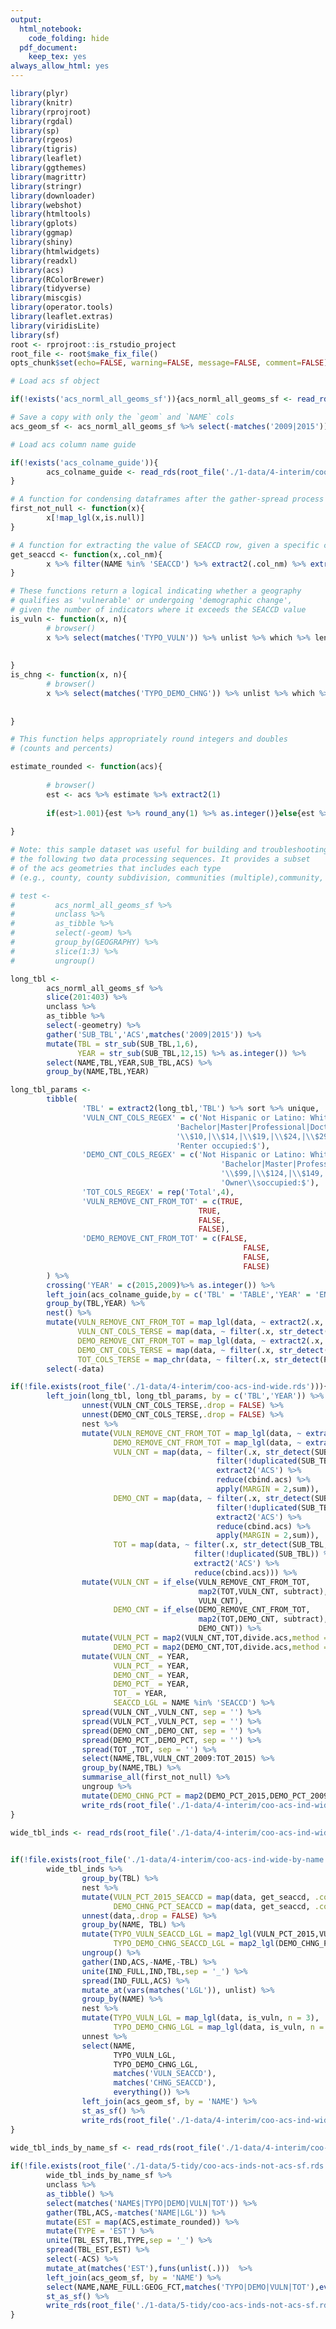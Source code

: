 ```yaml
---
output:
  html_notebook:
    code_folding: hide
  pdf_document:
    keep_tex: yes
always_allow_html: yes
---
```


```r
library(plyr)
library(knitr)
library(rprojroot)
library(rgdal)
library(sp)
library(rgeos)
library(tigris)
library(leaflet)
library(ggthemes)
library(magrittr)
library(stringr)
library(downloader)
library(webshot)
library(htmltools)
library(gplots)
library(ggmap)
library(shiny)
library(htmlwidgets)
library(readxl)
library(acs)
library(RColorBrewer)
library(tidyverse)
library(miscgis)
library(operator.tools)
library(leaflet.extras)
library(viridisLite)
library(sf)
root <- rprojroot::is_rstudio_project
root_file <- root$make_fix_file()
opts_chunk$set(echo=FALSE, warning=FALSE, message=FALSE, comment=FALSE)
```

```r
# Load acs sf object

if(!exists('acs_norml_all_geoms_sf')){acs_norml_all_geoms_sf <- read_rds(root_file('./1-data/4-interim/acs_norml_all_geoms_sf.rds'))}

# Save a copy with only the `geom` and `NAME` cols
acs_geom_sf <- acs_norml_all_geoms_sf %>% select(-matches('2009|2015'))

# Load acs column name guide

if(!exists('acs_colname_guide')){
        acs_colname_guide <- read_rds(root_file('./1-data/4-interim/coo-acs-colnames.rds'))
}

```

```r

# A function for condensing dataframes after the gather-spread process
first_not_null <- function(x){
        x[!map_lgl(x,is.null)]
}

# A function for extracting the value of SEACCD row, given a specific column name
get_seaccd <- function(x,.col_nm){
        x %>% filter(NAME %in% 'SEACCD') %>% extract2(.col_nm) %>% extract2(1)
}

# These functions return a logical indicating whether a geography
# qualifies as 'vulnerable' or undergoing 'demographic change',
# given the number of indicators where it exceeds the SEACCD value
is_vuln <- function(x, n){
        # browser()
        x %>% select(matches('TYPO_VULN')) %>% unlist %>% which %>% length >= n
        
        
}
is_chng <- function(x, n){
        # browser()
        x %>% select(matches('TYPO_DEMO_CHNG')) %>% unlist %>% which %>% length >= n
        
        
}

# This function helps appropriately round integers and doubles
# (counts and percents)

estimate_rounded <- function(acs){
        
        # browser()
        est <- acs %>% estimate %>% extract2(1)
        
        if(est>1.001){est %>% round_any(1) %>% as.integer()}else{est %>% as.double %>% round_any(.00001)}
        
}
```

```r
# Note: this sample dataset was useful for building and troubleshooting
# the following two data processing sequences. It provides a subset
# of the acs geometries that includes each type 
# (e.g., county, county subdivision, communities (multiple),community, and census tract )

# test <- 
#         acs_norml_all_geoms_sf %>% 
#         unclass %>% 
#         as_tibble %>% 
#         select(-geom) %>% 
#         group_by(GEOGRAPHY) %>% 
#         slice(1:3) %>% 
#         ungroup()
```

```r

long_tbl <- 
        acs_norml_all_geoms_sf %>% 
        slice(201:403) %>% 
        unclass %>% 
        as_tibble %>% 
        select(-geometry) %>% 
        gather('SUB_TBL','ACS',matches('2009|2015')) %>% 
        mutate(TBL = str_sub(SUB_TBL,1,6),
               YEAR = str_sub(SUB_TBL,12,15) %>% as.integer()) %>% 
        select(NAME,TBL,YEAR,SUB_TBL,ACS) %>% 
        group_by(NAME,TBL,YEAR)

long_tbl_params <- 
        tibble(   
                'TBL' = extract2(long_tbl,'TBL') %>% sort %>% unique,
                'VULN_CNT_COLS_REGEX' = c('Not Hispanic or Latino: White alone',
                                     'Bachelor|Master|Professional|Doctorate',
                                     '\\$10,|\\$14,|\\$19,|\\$24,|\\$29,|\\$34,|\\$39,|\\$44,|\\$49,|\\$59,|\\$74,',
                                     'Renter occupied:$'),
                'DEMO_CNT_COLS_REGEX' = c('Not Hispanic or Latino: White alone',
                                               'Bachelor|Master|Professional|Doctorate',
                                               '\\$99,|\\$124,|\\$149,|\\$199,|\\$200,',
                                               'Owner\\soccupied:$'),
                'TOT_COLS_REGEX' = rep('Total',4),
                'VULN_REMOVE_CNT_FROM_TOT' = c(TRUE,
                                          TRUE,
                                          FALSE,
                                          FALSE),
                'DEMO_REMOVE_CNT_FROM_TOT' = c(FALSE,
                                                    FALSE,
                                                    FALSE,
                                                    FALSE)
        ) %>%
        crossing('YEAR' = c(2015,2009)%>% as.integer()) %>% 
        left_join(acs_colname_guide,by = c('TBL' = 'TABLE','YEAR' = 'ENDYEAR')) %>% 
        group_by(TBL,YEAR) %>% 
        nest() %>% 
        mutate(VULN_REMOVE_CNT_FROM_TOT = map_lgl(data, ~ extract2(.x, 'VULN_REMOVE_CNT_FROM_TOT') %>% extract2(1)),
               VULN_CNT_COLS_TERSE = map(data, ~ filter(.x, str_detect(PRETTY,VULN_CNT_COLS_REGEX)) %>% extract2('TERSE')),
               DEMO_REMOVE_CNT_FROM_TOT = map_lgl(data, ~ extract2(.x, 'DEMO_REMOVE_CNT_FROM_TOT') %>% extract2(1)),
               DEMO_CNT_COLS_TERSE = map(data, ~ filter(.x, str_detect(PRETTY,DEMO_CNT_COLS_REGEX)) %>% extract2('TERSE')),
               TOT_COLS_TERSE = map_chr(data, ~ filter(.x, str_detect(PRETTY,TOT_COLS_REGEX)) %>% extract2('TERSE'))) %>% 
        select(-data)
```

```r

if(!file.exists(root_file('./1-data/4-interim/coo-acs-ind-wide.rds'))){
        left_join(long_tbl, long_tbl_params, by = c('TBL','YEAR')) %>% 
                unnest(VULN_CNT_COLS_TERSE,.drop = FALSE) %>% 
                unnest(DEMO_CNT_COLS_TERSE,.drop = FALSE) %>% 
                nest %>% 
                mutate(VULN_REMOVE_CNT_FROM_TOT = map_lgl(data, ~ extract2(.x, 'VULN_REMOVE_CNT_FROM_TOT') %>% extract2(1)),
                       DEMO_REMOVE_CNT_FROM_TOT = map_lgl(data, ~ extract2(.x, 'DEMO_REMOVE_CNT_FROM_TOT') %>% extract2(1)),
                       VULN_CNT = map(data, ~ filter(.x, str_detect(SUB_TBL,VULN_CNT_COLS_TERSE)) %>% 
                                              filter(!duplicated(SUB_TBL)) %>% 
                                              extract2('ACS') %>% 
                                              reduce(cbind.acs) %>% 
                                              apply(MARGIN = 2,sum)),
                       DEMO_CNT = map(data, ~ filter(.x, str_detect(SUB_TBL,DEMO_CNT_COLS_TERSE)) %>% 
                                              filter(!duplicated(SUB_TBL)) %>% 
                                              extract2('ACS') %>% 
                                              reduce(cbind.acs) %>% 
                                              apply(MARGIN = 2,sum)),
                       TOT = map(data, ~ filter(.x, str_detect(SUB_TBL,TOT_COLS_TERSE)) %>% 
                                         filter(!duplicated(SUB_TBL)) %>% 
                                         extract2('ACS') %>% 
                                         reduce(cbind.acs))) %>% 
                mutate(VULN_CNT = if_else(VULN_REMOVE_CNT_FROM_TOT,
                                          map2(TOT,VULN_CNT, subtract),
                                          VULN_CNT),
                       DEMO_CNT = if_else(DEMO_REMOVE_CNT_FROM_TOT,
                                          map2(TOT,DEMO_CNT, subtract),
                                          DEMO_CNT)) %>% 
                mutate(VULN_PCT = map2(VULN_CNT,TOT,divide.acs,method = 'proportion',verbose = FALSE),
                       DEMO_PCT = map2(DEMO_CNT,TOT,divide.acs,method = 'proportion',verbose = FALSE)) %>% 
                mutate(VULN_CNT_ = YEAR,
                       VULN_PCT_ = YEAR,
                       DEMO_CNT_ = YEAR,
                       DEMO_PCT_ = YEAR,
                       TOT_ = YEAR,
                       SEACCD_LGL = NAME %in% 'SEACCD') %>% 
                spread(VULN_CNT_,VULN_CNT, sep = '') %>% 
                spread(VULN_PCT_,VULN_PCT, sep = '') %>% 
                spread(DEMO_CNT_,DEMO_CNT, sep = '') %>% 
                spread(DEMO_PCT_,DEMO_PCT, sep = '') %>% 
                spread(TOT_,TOT, sep = '') %>% 
                select(NAME,TBL,VULN_CNT_2009:TOT_2015) %>% 
                group_by(NAME,TBL) %>% 
                summarise_all(first_not_null) %>% 
                ungroup %>% 
                mutate(DEMO_CHNG_PCT = map2(DEMO_PCT_2015,DEMO_PCT_2009,subtract)) %>% 
                write_rds(root_file('./1-data/4-interim/coo-acs-ind-wide.rds'))
}

wide_tbl_inds <- read_rds(root_file('./1-data/4-interim/coo-acs-ind-wide.rds'))
        

```

```r

if(!file.exists(root_file('./1-data/4-interim/coo-acs-ind-wide-by-name.rds'))){
        wide_tbl_inds %>% 
                group_by(TBL) %>% 
                nest %>% 
                mutate(VULN_PCT_2015_SEACCD = map(data, get_seaccd, .col_nm = 'VULN_PCT_2015'),
                       DEMO_CHNG_PCT_SEACCD = map(data, get_seaccd, .col_nm = 'DEMO_CHNG_PCT')) %>%
                unnest(data,.drop = FALSE) %>% 
                group_by(NAME, TBL) %>% 
                mutate(TYPO_VULN_SEACCD_LGL = map2_lgl(VULN_PCT_2015,VULN_PCT_2015_SEACCD, ~ estimate(.x) > estimate(.y)),
                       TYPO_DEMO_CHNG_SEACCD_LGL = map2_lgl(DEMO_CHNG_PCT,DEMO_CHNG_PCT_SEACCD, ~ estimate(.x) > estimate(.y))) %>%
                ungroup() %>% 
                gather(IND,ACS,-NAME,-TBL) %>% 
                unite(IND_FULL,IND,TBL,sep = '_') %>% 
                spread(IND_FULL,ACS) %>% 
                mutate_at(vars(matches('LGL')), unlist) %>% 
                group_by(NAME) %>% 
                nest %>% 
                mutate(TYPO_VULN_LGL = map_lgl(data, is_vuln, n = 3),
                       TYPO_DEMO_CHNG_LGL = map_lgl(data, is_vuln, n = 2)) %>% 
                unnest %>% 
                select(NAME,
                       TYPO_VULN_LGL,
                       TYPO_DEMO_CHNG_LGL,
                       matches('VULN_SEACCD'),
                       matches('CHNG_SEACCD'),
                       everything()) %>% 
                left_join(acs_geom_sf, by = 'NAME') %>% 
                st_as_sf() %>% 
                write_rds(root_file('./1-data/4-interim/coo-acs-ind-wide-by-name-sf.rds'))
}
       
wide_tbl_inds_by_name_sf <- read_rds(root_file('./1-data/4-interim/coo-acs-ind-wide-by-name-sf.rds'))
```

```r

if(!file.exists(root_file('./1-data/5-tidy/coo-acs-inds-not-acs-sf.rds'))){
        wide_tbl_inds_by_name_sf %>%
        unclass %>%
        as_tibble() %>%
        select(matches('NAME$|TYPO|DEMO|VULN|TOT')) %>% 
        gather(TBL,ACS,-matches('NAME|LGL')) %>%
        mutate(EST = map(ACS,estimate_rounded)) %>%
        mutate(TYPE = 'EST') %>%
        unite(TBL_EST,TBL,TYPE,sep = '_') %>%
        spread(TBL_EST,EST) %>% 
        select(-ACS) %>%
        mutate_at(matches('EST'),funs(unlist(.)))  %>% 
        left_join(acs_geom_sf, by = 'NAME') %>% 
        select(NAME,NAME_FULL:GEOG_FCT,matches('TYPO|DEMO|VULN|TOT'),everything()) %>% 
        st_as_sf() %>% 
        write_rds(root_file('./1-data/5-tidy/coo-acs-inds-not-acs-sf.rds'))
}

```









